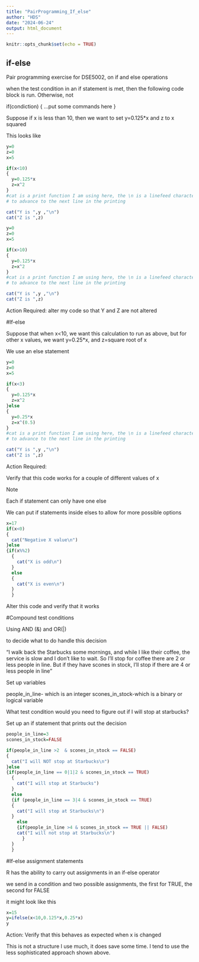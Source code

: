 ---
title: "PairProgramming_If_else"
author: "HDS"
date: "2024-06-24"
output: html_document
---

```{r setup, include=FALSE}
knitr::opts_chunk$set(echo = TRUE)
```

## if-else

Pair programming exercise for DSE5002,  on if and else operations

when the test condition in an if statement is met, then the following
code block is run.   Otherwise, not

if(condiction)
{
   ...put some commands here
}

Suppose if x is less than 10, then we want to set y=0.125*x and z to x squared

This looks like

```{R}
y=0
z=0
x=5

if(x<10)
{
  y=0.125*x
  z=x^2
}
#cat is a print function I am using here, the \n is a linefeed character
# to advance to the next line in the printing

cat("Y is ",y ,"\n")
cat("Z is ",z)
```

```{r}

y=0
z=0
x=5

if(x>10)
{
  y=0.125*x
  z=x^2
}
#cat is a print function I am using here, the \n is a linefeed character
# to advance to the next line in the printing

cat("Y is ",y ,"\n")
cat("Z is ",z)
```


Action Required:  alter my code so that Y and Z are not altered

#If-else

Suppose that when x<10,  we want this calculation to run as above, but for
other x values, we want y=0.25*x, and z=square root of x

We use an else statement

```{R}
y=0
z=0
x=5

if(x<3)
{
  y=0.125*x
  z=x^2
}else
{
  y=0.25*x
  z=x^(0.5)
}
#cat is a print function I am using here, the \n is a linefeed character
# to advance to the next line in the printing

cat("Y is ",y ,"\n")
cat("Z is ",z)

```
Action Required:

Verify that this code works for a couple of different values of x

Note

Each if statement can only have one else

We can put if statements inside elses to allow for more possible options

```{R}
x=17
if(x<0)
{
  cat("Negative X value\n")
}else
{if(x%%2)
  {
    cat("X is odd\n")
  }
  else
  {
    cat("X is even\n")
  }
  }
```

Alter this code and verify that it works

#Compound test conditions

Using AND (&) and OR(|)

to decide what to do handle this decision

"I walk back the Starbucks some mornings, and while I like their coffee, the
service is slow and I don't like to wait.   So I'll stop for coffee there are 2
or less people in line.    But if they have scones in stock, I'll stop if there
are 4 or less people in line"

Set up variables

people_in_line- which is an integer
scones_in_stock-which is a binary or logical variable

What test condition would you need to figure out if I will stop at starbucks?

Set up an if statement that prints out the decision

```{R}
people_in_line=3
scones_in_stock=FALSE

if(people_in_line >2  & scones_in_stock == FALSE)
{
  cat("I will NOT stop at Starbucks\n")
}else
{if(people_in_line == 0|1|2 & scones_in_stock == TRUE)
  {
    cat("I will stop at Starbucks")
  }
  else
  {if (people_in_line == 3|4 & scones_in_stock == TRUE)
  {
    cat("I will stop at Starbucks\n")
  }
    else
    {if(people_in_line >4 & scones_in_stock == TRUE || FALSE)
    cat("I will not stop at Starbucks\n")
      }
  }
  }
```

#If-else assignment statements

R has the ability to carry out assignments in an if-else operator

we send in a condition and two possible assignments, the first for TRUE, the 
second for FALSE

it might look like this

```{R}
x=15
y=ifelse(x<10,0.125*x,0.25*x)
y
```

Action: Verify that this behaves as expected when x is changed

This is not a structure I use much, it does save some time.   I tend to use
the less sophisticated approach shown above.




